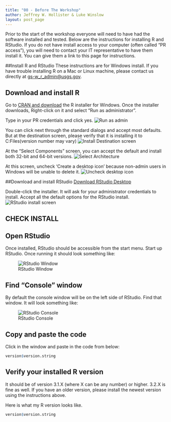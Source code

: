 ```yaml
---
title: "00 - Before The Workshop"
author: Jeffrey W. Hollister & Luke Winslow
layout: post_page
---
```


Prior to the start of the workshop everyone will need to have had the software 
installed and tested.  Below are the instructions for installing R and RStudio. 
If you do not have install access to your computer (often called "PR access"), 
you will need to contact your IT representative to have them install it. You can 
give them a link to this page for instructions.

##Install R and RStudio
These instructions are for Windows install. If you have trouble installing R on a Mac or Linux machine, 
please contact us directly at [gs-w_r_admin@usgs.gov](mailto:gs-w_r_admin@usgs.gov).

## Download and install R
Go to [CRAN and download](http://cran.rstudio.com/bin/windows/base/) the R installer for Windows. 
Once the installer downloads, Right-click on it and select "Run as administrator". 

Type in your PR credentials and click yes.
![Run as admin](/introR/figure/install_open_as_admin.png)

You can click next through the standard dialogs and accept most defaults. But at the destination
screen, please verify that it is installing it to C:\Program Files\R (version number may vary)
![Install Destination screen](/introR/figure/install_destination.png)

At the "Select Components" screen, you can accept the default and install both 32-bit and 64-bit versions.
![Select Architecture](/introR/figure/install_arch_window.png)

At this screen, uncheck 'Create a desktop icon' because non-admin users in Windows will be unable to delete it.
![Uncheck desktop icon](/introR/figure/install_tasks.png)


##Download and install RStudio
[Download RStudio Desktop](http://www.rstudio.com/products/rstudio/download/)

Double-click the installer. It will ask for your administrator credentials to install. 
Accept all the default options for the RStudio install.
![RStudio install screen](/introR/figure/install_rstudio.png)

## CHECK INSTALL

## Open RStudio
Once installed, RStudio should be accessible from the start menu.  Start up RStudio.  Once running it should look something like:

![RStudio Window](/introR/figure/rstudio.png)

## Find "Console" window
By default the console window will be on the left side of RStudio.  Find that window.  It will look something like:  

![RStudio Console](/introR/figure/rstudio_console.png)

## Copy and paste the code
Click in the window and paste in the code from below:

```r
version$version.string
```

## Verify your installed R version
It should be of version 3.1.X (where X can be any number) or higher. 
3.2.X is fine as well. If you have an older version, please install the newest version 
using the instructions above.

Here is what my R version looks like.
```r
version$version.string
```




